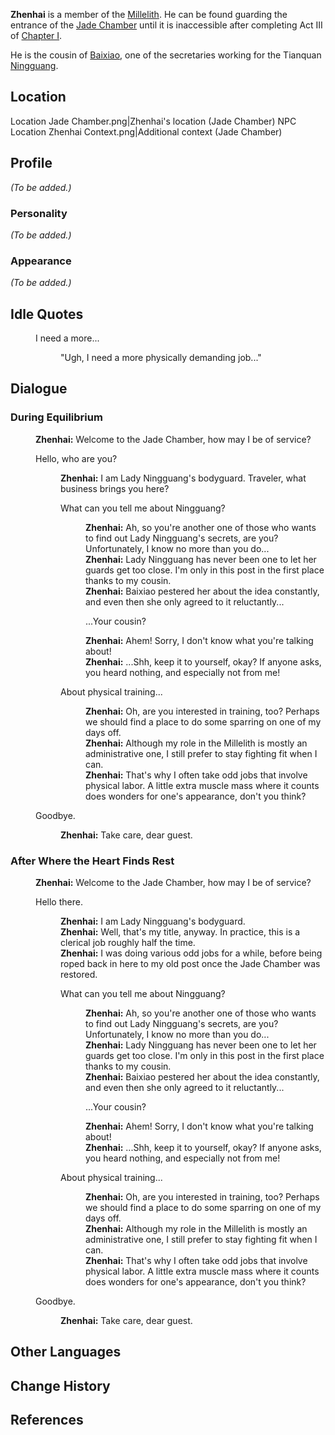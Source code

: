 {{Meta
<!-- REMOVE THIS TEMPLATE AFTER ADDING MISSING INFO -->
|missing_NPC_profile  = yes
}}
{{Character Infobox
|image            = NPC Zhenhai.png
|type             = NPC
|region           = Liyue
|title            = Guard, Jade Chamber
|voiceEN          = [https://nikogerentes.com/ Niko Gerentes]<ref name="Niko Gerentes">Niko Gerentes: [https://nikogerentes.com/credits EN VA's Website]</ref>
|relative         = Baixiao
|relativeNote     = Cousin
}}
'''Zhenhai''' is a member of the [[Millelith]]. He can be found guarding the entrance of the [[Jade Chamber]] until it is inaccessible after completing Act III of [[Chapter I]].

He is the cousin of [[Baixiao]], one of the secretaries working for the Tianquan [[Ningguang]].

==Location==
<gallery>
Location Jade Chamber.png|Zhenhai's location (Jade Chamber)
NPC Location Zhenhai Context.png|Additional context (Jade Chamber)
</gallery>

==Profile==
<!-- detailed story/lore information goes here -->
''(To be added.)''

===Personality===
''(To be added.)''

===Appearance===
''(To be added.)''

==Idle Quotes==
{{Dialogue start}}
: {{DIcon|Idle}} I need a more...
:: {{A|VO Zhenhai 01.ogg}} "Ugh, I need a more physically demanding job..."
{{Dialogue end}}

==Dialogue==
===During Equilibrium===
{{Dialogue start}}
:'''Zhenhai:''' Welcome to the Jade Chamber, how may I be of service?
:{{DIcon}} Hello, who are you?
::'''Zhenhai:''' I am Lady Ningguang's bodyguard. Traveler, what business brings you here?
::{{DIcon}} What can you tell me about Ningguang?
:::'''Zhenhai:''' Ah, so you're another one of those who wants to find out Lady Ningguang's secrets, are you? Unfortunately, I know no more than you do...
:::'''Zhenhai:''' Lady Ningguang has never been one to let her guards get too close. I'm only in this post in the first place thanks to my cousin.
:::'''Zhenhai:''' Baixiao pestered her about the idea constantly, and even then she only agreed to it reluctantly...
:::{{DIcon}} ...Your cousin?
:::'''Zhenhai:''' Ahem! Sorry, I don't know what you're talking about!
:::'''Zhenhai:''' ...Shh, keep it to yourself, okay? If anyone asks, you heard nothing, and especially not from me!
::{{DIcon}} About physical training...
:::'''Zhenhai:''' Oh, are you interested in training, too? Perhaps we should find a place to do some sparring on one of my days off.
:::'''Zhenhai:''' Although my role in the Millelith is mostly an administrative one, I still prefer to stay fighting fit when I can.
:::'''Zhenhai:''' That's why I often take odd jobs that involve physical labor. A little extra muscle mass where it counts does wonders for one's appearance, don't you think?
:{{DIcon}} Goodbye.
::'''Zhenhai:''' Take care, dear guest.
{{Dialogue end}}

===After Where the Heart Finds Rest===
{{Dialogue start}}
:'''Zhenhai:''' Welcome to the Jade Chamber, how may I be of service?
:{{DIcon}} Hello there.
::'''Zhenhai:''' I am Lady Ningguang's bodyguard.
::'''Zhenhai:''' Well, that's my title, anyway. In practice, this is a clerical job roughly half the time.
::'''Zhenhai:''' I was doing various odd jobs for a while, before being roped back in here to my old post once the Jade Chamber was restored.
::{{DIcon}} What can you tell me about Ningguang?
:::'''Zhenhai:''' Ah, so you're another one of those who wants to find out Lady Ningguang's secrets, are you? Unfortunately, I know no more than you do...
:::'''Zhenhai:''' Lady Ningguang has never been one to let her guards get too close. I'm only in this post in the first place thanks to my cousin.
:::'''Zhenhai:''' Baixiao pestered her about the idea constantly, and even then she only agreed to it reluctantly...
:::{{DIcon}} ...Your cousin?
:::'''Zhenhai:''' Ahem! Sorry, I don't know what you're talking about!
:::'''Zhenhai:''' ...Shh, keep it to yourself, okay? If anyone asks, you heard nothing, and especially not from me!
::{{DIcon}} About physical training...
:::'''Zhenhai:''' Oh, are you interested in training, too? Perhaps we should find a place to do some sparring on one of my days off.
:::'''Zhenhai:''' Although my role in the Millelith is mostly an administrative one, I still prefer to stay fighting fit when I can.
:::'''Zhenhai:''' That's why I often take odd jobs that involve physical labor. A little extra muscle mass where it counts does wonders for one's appearance, don't you think?
:{{DIcon}} Goodbye.
::'''Zhenhai:''' Take care, dear guest.
{{Dialogue end}}

==Other Languages==
{{Other Languages
|default_hidden = 1
|en      = Zhenhai
|zhs     = 镇海
|zhs_rm  = Zhènhǎi
|zht     = 鎮海
|zht_rm  = Zhènhǎi
|ja      = 鎮海
|ja_rm   = Chinkai{{Assumed}}
|ko      = 진해
|ko_rm   = Jinhae
|es      = Zhenhai
|fr      = Zhenhai
|ru      = Чжэнь Хай
|th      = Zhenhai
|vi      = Zhenhai
|de      = Zhenhai
|id      = Zhenhai
|pt      = Zhenhai
|tr      = Zhenhai
|it      = Zhenhai
}}

==Change History==
{{Change History|1.1}}

==References==
{{Reflist}}